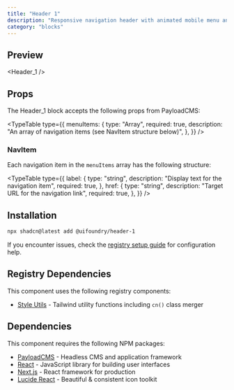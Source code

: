 ```yaml
---
title: "Header 1"
description: "Responsive navigation header with animated mobile menu and scroll effects"
category: "blocks"
---
```


## Preview

<Header_1 />

## Props

The Header_1 block accepts the following props from PayloadCMS:

<TypeTable
  type={{
    menuItems: {
      type: "Array<NavItem>",
      required: true,
      description: "An array of navigation items (see NavItem structure below)",
    },
  }}
/>

### NavItem

Each navigation item in the `menuItems` array has the following structure:

<TypeTable
  type={{
    label: {
      type: "string",
      description: "Display text for the navigation item",
      required: true,
    },
    href: {
      type: "string",
      description: "Target URL for the navigation link",
      required: true,
    },
  }}
/>

## Installation

```bash
npx shadcn@latest add @uifoundry/header-1
```

If you encounter issues, check the [registry setup guide](/docs/guides/registry-setup) for configuration help.

## Registry Dependencies

This component uses the following registry components:

- [Style Utils](/docs/lib/style-utils) - Tailwind utility functions including `cn()` class merger

## Dependencies

This component requires the following NPM packages:

- [PayloadCMS](https://github.com/payloadcms/payload) - Headless CMS and application framework
- [React](https://github.com/facebook/react) - JavaScript library for building user interfaces
- [Next.js](https://github.com/vercel/next.js) - React framework for production
- [Lucide React](https://github.com/lucide-icons/lucide/tree/main/packages/lucide-react) - Beautiful & consistent icon toolkit
